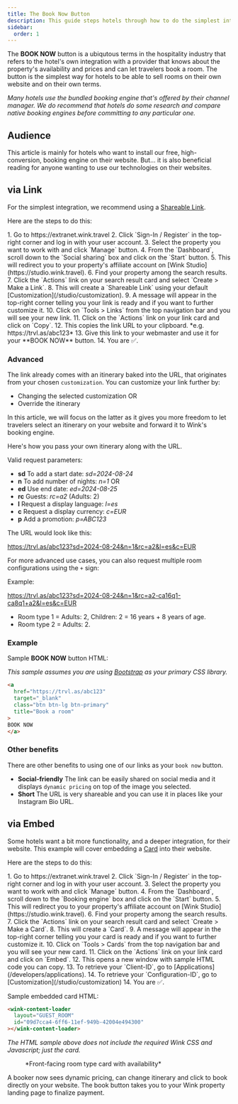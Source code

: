```yaml
---
title: The Book Now Button
description: This guide steps hotels through how to do the simplest integration with Wink with a 'Book Now' button.
sidebar:
  order: 1
---
```



The **BOOK NOW** button is a ubiqutous terms in the hospitality industry that refers to the hotel's own integration with a provider that knows about the property's availability and prices and can let travelers book a room. The button is the simplest way for hotels to be able to sell rooms on their own website and on their own terms.

*Many hotels use the bundled booking engine that's offered by their channel manager. We do recommend that hotels do some research and compare native booking engines before committing to any particular one.*

## Audience

This article is mainly for hotels who want to install our free, high-conversion, booking engine on their website. 
But... it is also beneficial reading for anyone wanting to use our technologies on their websites.

## via Link

For the simplest integration, we recommend using a [Shareable Link](/studio/shareable-links).

Here are the steps to do this:

<Steps>
1. Go to https://extranet.wink.travel
2. Click `Sign-In / Register` in the top-right corner  and log in with your user account.
3. Select the property you want to work with and click `Manage` button.
4. From the `Dashboard`, scroll down to the `Social sharing` box and click on the `Start` button. 
5. This will redirect you to your property's affiliate account on [Wink Studio](https://studio.wink.travel).
6. Find your property among the search results.
7. Click the `Actions` link on your search result card and select `Create > Make a Link`.
8. This will create a `Shareable Link` using your default [Customization](/studio/customization).
9. A message will appear in the top-right corner telling you your link is ready and if you want to further customize it.
10. Click on `Tools > Links` from the top navigation bar and you will see your new link.
11. Click on the `Actions` link on your link card and click on `Copy`. 
12. This copies the link URL to your clipboard. *e.g. https://trvl.as/abc123*
13. Give this link to your webmaster and use it for your **BOOK NOW** button.
14. You are ✅.
</Steps>

### Advanced

The link already comes with an itinerary baked into the URL, that originates from your chosen `customization`. 
You can customize your link further by: 

- Changing the selected customization OR 
- Override the itinerary

In this article, we will focus on the latter as it gives you more freedom to let travelers select an itinerary on your website and forward it to Wink's booking engine.

Here's how you pass your own itinerary along with the URL.

Valid request parameters:

- **sd** To add a start date: *sd=2024-08-24*
- **n** To add number of nights: *n=1* OR
- **ed** Use end date: *ed=2024-08-25*
- **rc** Guests: *rc=a2* (Adults: 2)
- **l** Request a display language: *l=es*
- **c** Request a display currency: *c=EUR*
- **p** Add a promotion: *p=ABC123*

The URL would look like this:

https://trvl.as/abc123?sd=2024-08-24&n=1&rc=a2&l=es&c=EUR

For more advanced use cases, you can also request multiple room configurations using the `+` sign: 

Example: 

https://trvl.as/abc123?sd=2024-08-24&n=1&rc=a2-ca16q1-ca8q1+a2&l=es&c=EUR

- Room type 1 = Adults: 2, Children: 2 = 16 years + 8 years of age. 
- Room type 2 = Adults: 2.

### Example 

Sample **BOOK NOW** button HTML:

*This sample assumes you are using [Bootstrap](https://getbootstrap.com) as your primary CSS library.*

```html
<a 
  href="https://trvl.as/abc123" 
  target="_blank" 
  class="btn btn-lg btn-primary" 
  title="Book a room"
>
BOOK NOW
</a>
```

### Other benefits

There are other benefits to using one of our links as your `book now` button.

- **Social-friendly** The link can be easily shared on social media and it displays `dynamic pricing` on top of the image you selected.
- **Short** The URL is very shareable and you can use it in places like your Instagram Bio URL.

## via Embed

Some hotels want a bit more functionality, and a deeper integration, for their website. This example will cover embedding a [Card](/studio/cards) into their website.

Here are the steps to do this:

<Steps>
1. Go to https://extranet.wink.travel
2. Click `Sign-In / Register` in the top-right corner  and log in with your user account.
3. Select the property you want to work with and click `Manage` button.
4. From the `Dashboard`, scroll down to the `Booking engine` box and click on the `Start` button. 
5. This will redirect you to your property's affiliate account on [Wink Studio](https://studio.wink.travel).
6. Find your property among the search results.
7. Click the `Actions` link on your search result card and select `Create > Make a Card`.
8. This will create a `Card`.
9. A message will appear in the top-right corner telling you your card is ready and if you want to further customize it.
10. Click on `Tools > Cards` from the top navigation bar and you will see your new card.
11. Click on the `Actions` link on your link card and click on `Embed`. 
12. This opens a new window with sample HTML code you can copy.
13. To retrieve your `Client-ID`, go to [Applications](/developers/applications).
14. To retrieve your `Configuration-ID`, go to [Customization](/studio/customization)
14. You are ✅.
</Steps>

Sample embedded card HTML:

```html
<wink-content-loader
  layout="GUEST_ROOM"
  id="09d7cca4-6ff6-11ef-949b-42004e494300"
></wink-content-loader>
```

*The HTML sample above does not include the required Wink CSS and Javascript; just the card.*

<figure>
<CloudinaryImage 
      width="350"
      height="829"
      resize="scale"
      quality="best"
      alt="Card preview"
      src="academy/card-example" 
      errorImage="noimage_opaque_nyrtl0.png"
    />
    <figcaption>*Front-facing room type card with availability*</figcaption>
</figure>

A booker now sees dynamic pricing, can change itinerary and click to book directly on your website. The book button takes you to your Wink property landing page to finalize payment.